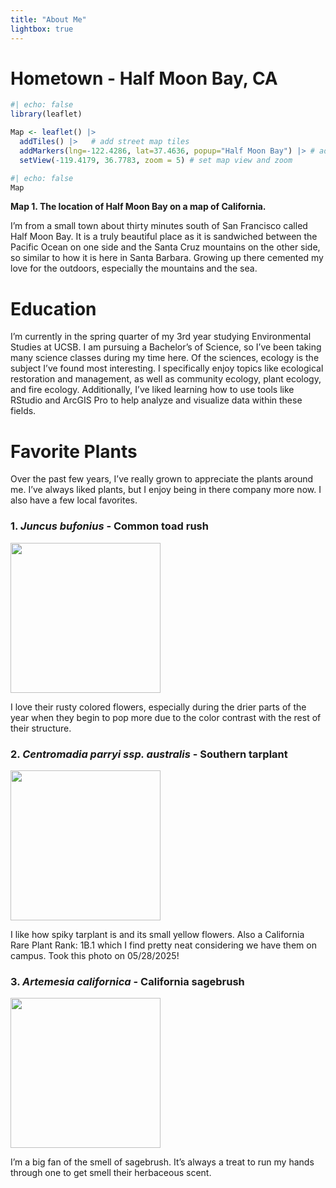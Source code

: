 ```yaml
---
title: "About Me"
lightbox: true
---
```


# Hometown - Half Moon Bay, CA

```r
#| echo: false
library(leaflet)

Map <- leaflet() |> 
  addTiles() |>   # add street map tiles
  addMarkers(lng=-122.4286, lat=37.4636, popup="Half Moon Bay") |> # add marker at Half Moon Bay
  setView(-119.4179, 36.7783, zoom = 5) # set map view and zoom
```

```r
#| echo: false
Map
```

**Map 1. The location of Half Moon Bay on a map of California.**

I'm from a small town about thirty minutes south of San Francisco called Half Moon Bay. It is a truly beautiful place as it is sandwiched between the Pacific Ocean on one side and the Santa Cruz mountains on the other side, so similar to how it is here in Santa Barbara. Growing up there cemented my love for the outdoors, especially the mountains and the sea.

# Education

I'm currently in the spring quarter of my 3rd year studying Environmental Studies at UCSB. I am pursuing a Bachelor's of Science, so I've been taking many science classes during my time here. Of the sciences, ecology is the subject I've found most interesting. I specifically enjoy topics like ecological restoration and management, as well as community ecology, plant ecology, and fire ecology. Additionally, I've liked learning how to use tools like RStudio and ArcGIS Pro to help analyze and visualize data within these fields.

# Favorite Plants

Over the past few years, I've really grown to appreciate the plants around me. I've always liked plants, but I enjoy being in there company more now. I also have a few local favorites.

### 1. *Juncus bufonius* - Common toad rush

![](media/j_bufonius.jpg){height="2.5in" group="plant-gallery" fig-align="center"}

I love their rusty colored flowers, especially during the drier parts of the year when they begin to pop more due to the color contrast with the rest of their structure.

### 2. *Centromadia parryi ssp. australis* - Southern tarplant

![](media/c_parryi.jpeg){height="2.5in" group="plant-gallery" fig-align="center"}

I like how spiky tarplant is and its small yellow flowers. Also a California Rare Plant Rank: 1B.1 which I find pretty neat considering we have them on campus. Took this photo on 05/28/2025!

### 3. *Artemesia californica* - California sagebrush

![](media/a_californica.jpg){height="2.5in" group="plant-gallery" fig-align="center"}

I'm a big fan of the smell of sagebrush. It's always a treat to run my hands through one to get smell their herbaceous scent.
